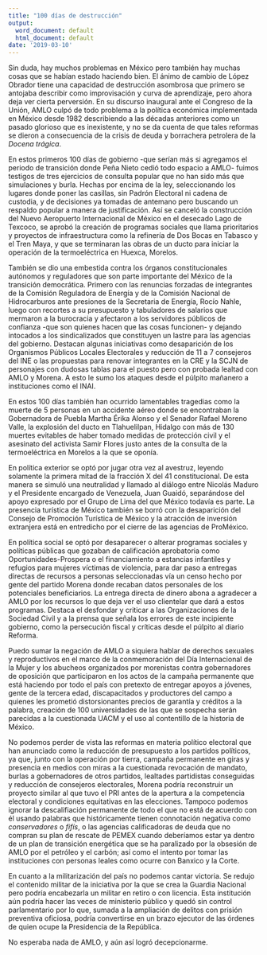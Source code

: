 ```yaml
---
title: "100 días de destrucción"
output:
  word_document: default
  html_document: default
date: '2019-03-10'
---
```


Sin duda, hay muchos problemas en México pero también hay muchas cosas que se habían estado haciendo bien. El ánimo de cambio de López Obrador tiene una capacidad de destrucción asombrosa que primero se antojaba describir como improvisación y curva de aprendizaje, pero ahora deja ver cierta perversión. En su discurso inaugural ante el Congreso de la Unión, AMLO culpó de todo problema a la política económica implementada en México desde 1982 describiendo a las décadas anteriores como un pasado glorioso que es inexistente, y no se da cuenta de que tales reformas se dieron a consecuencia de la crisis de deuda y borrachera petrolera de la *Docena trágica*.

En estos primeros 100 días de gobierno -que serían más si agregamos el periodo de transición donde Peña Nieto cedió todo espacio a AMLO- fuimos testigos de tres ejercicios de consulta popular que no han sido más que simulaciones y burla. Hechas por encima de la ley, seleccionando los lugares donde poner las casillas, sin Padrón Electoral ni cadena de custodia, y de decisiones ya tomadas de antemano pero buscando un respaldo popular a manera de justificación. Así se canceló la construcción del Nuevo Aeropuerto Internacional de México en el desecado Lago de Texcoco, se aprobó la creación de programas sociales que llama prioritarios y proyectos de infraestructura como la refinería de Dos Bocas en Tabasco y el Tren Maya, y que se terminaran las obras de un ducto para iniciar la operación de la termoeléctrica en Huexca, Morelos. 

También se dio una embestida contra los órganos constitucionales autónomos y reguladores que son parte importante del México de la transición democrática. Primero con las renuncias forzadas de integrantes de la Comisión Reguladora de Energía y de la Comisión Nacional de Hidrocarburos ante presiones de la Secretaria de Energía, Rocío Nahle, luego con recortes a su presupuesto y tabuladores de salarios que mermaron a la burocracia y afectaron a los servidores públicos de confianza -que son quienes hacen que las cosas funcionen- y dejando intocados a los sindicalizados que constituyen un lastre para las agencias del gobierno. Destacan algunas iniciativas como desaparición de los Organismos Públicos Locales Electorales y reducción de 11 a 7 consejeros del INE o las propuestas para renovar integrantes en la CRE y la SCJN de personajes con dudosas tablas para el puesto pero con probada lealtad con AMLO y Morena. A esto le sumo los ataques desde el púlpito mañanero a instituciones como el INAI.  

En estos 100 días también han ocurrido lamentables tragedias como la muerte de 5 personas en un accidente aéreo donde se encontraban la Gobernadora de Puebla Martha Érika Alonso y el Senador Rafael Moreno Valle, la explosión del ducto en Tlahuelilpan, Hidalgo con más de 130 muertes evitables de haber tomado medidas de protección civil y el asesinato del activista Samir Flores justo antes de la consulta de la termoeléctrica en Morelos a la que se oponía. 

En política exterior se optó por jugar otra vez al avestruz, leyendo solamente la primera mitad de la fracción X del 41 constitucional. De esta manera se simuló una neutralidad y llamado al diálogo entre Nicolás Maduro y el Presidente encargado de Venezuela, Juan Guaidó, separándose del apoyo expresado por el Grupo de Lima del que México todavía es parte. La presencia turística de México también se borró con la desaparición del Consejo de Promoción Turística de México y la atracción de inversión extranjera está en entredicho por el cierre de las agencias de ProMéxico. 

En política social se optó por desaparecer o alterar programas sociales y políticas públicas que gozaban de calificación aprobatoria como Oportunidades-Prospera o el financiamiento a estancias infantiles y refugios para mujeres víctimas de violencia, para dar paso a entregas directas de recursos a personas seleccionadas vía un censo hecho por gente del partido Morena donde recaban datos personales de los potenciales beneficiarios. La entrega directa de dinero abona a agradecer a AMLO por los recursos lo que deja ver el uso clientelar que dará a estos programas. Destaca el desfondar y criticar a las Organizaciones de la Sociedad Civil y a la prensa que señala los errores de este incipiente gobierno, como la persecución fiscal y críticas desde el púlpito al diario Reforma. 

Puedo sumar la negación de AMLO a siquiera hablar de derechos sexuales y reproductivos en el marco de la conmemoración del Día Internacional de la Mujer y los abucheos organizados por morenistas contra gobernadores de oposición que participaron en los actos de la campaña permanente que está haciendo por todo el país con pretexto de entregar apoyos a jóvenes, gente de la tercera edad, discapacitados y productores del campo a quienes les prometió distorsionantes precios de garantía y créditos a la palabra, creación de 100 universidades de las que se sospecha serán parecidas a la cuestionada UACM y el uso al contentillo de la historia de México.

No podemos perder de vista las reformas en materia político electoral que han anunciado como la reducción de presupuesto a los partidos políticos, ya que, junto con la operación por tierra, campaña permanente en giras y presencia en medios con miras a la cuestionada revocación de mandato, burlas a gobernadores de otros partidos, lealtades partidistas conseguidas y reducción de consejeros electorales, Morena podría reconstruir un proyecto similar al que tuvo el PRI antes de la apertura a la competencia electoral y condiciones equitativas en las elecciones. Tampoco podemos ignorar la descalifiación permanente de todo el que no está de acuerdo con él usando palabras que históricamente tienen connotación negativa como *conservadores* o *fifís*, o las agencias calificadoras de deuda que no compran su plan de rescate de PEMEX cuando deberíamos estar ya dentro de un plan de transición energética que se ha paralizado por la obsesión de AMLO por el petróleo y el carbón; así como el intento por tomar las instituciones con personas leales como ocurre con Banxico y la Corte.

En cuanto a la militarización del país no podemos cantar victoria. Se redujo el contenido militar de la iniciativa por la que se crea la Guardia Nacional pero podría encabezarla un militar en retiro o con licencia. Esta institución aún podría hacer las veces de ministerio público y quedó sin control parlamentario por lo que, sumada a la ampliación de delitos con prisión preventiva oficiosa, podría convertirse en un brazo ejecutor de las órdenes de quien ocupe la Presidencia de la República. 

No esperaba nada de AMLO, y aún así logró decepcionarme.



